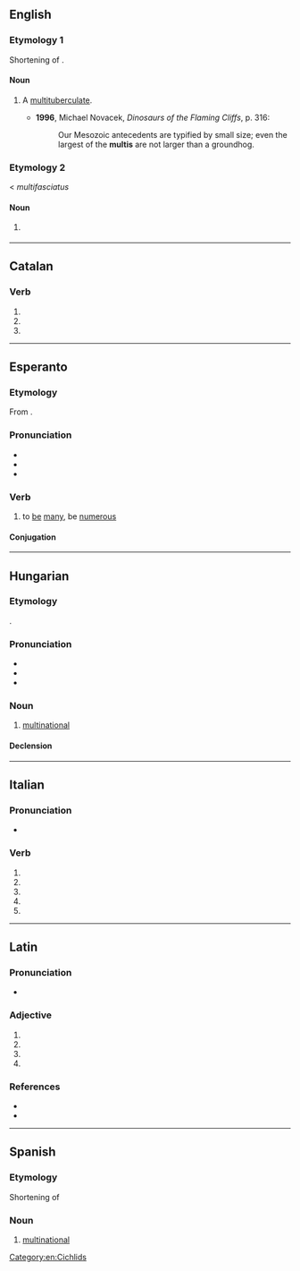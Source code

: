 {{also|multi-|mulți}}
==English==

===Etymology 1===
Shortening of {{m|en|multituberculate}}.

====Noun====
{{en-noun}}

# {{lb|en|informal|paleontology}} A [[multituberculate]].
#* '''1996''', Michael Novacek, ''Dinosaurs of the Flaming Cliffs'', p. 316:
#*: Our Mesozoic antecedents are typified by small size; even the largest of the '''multis''' are not larger than a groundhog.

===Etymology 2===
< ''multifasciatus''

====Noun====
{{en-noun|multies}}

# {{lb|en|informal}} {{taxlink|Neolamprologus multifasciatus|species|ver=190611}} {{gloss|small shell-dwelling [[cichlid]] endemic to Lake Tanganyika, popular as aquarium fish}}

[[Category:en:Cichlids]]

----

==Catalan==

===Verb===
{{head|ca|verb form}}

# {{ca-verb form of|p=3|n=sg|m=impr|multar}}
# {{ca-verb form of|p=3|n=sg|t=pres|m=sub|multar}}
# {{ca-verb form of|p=1|n=sg|t=pres|m=sub|multar}}

----

==Esperanto==

===Etymology===
From {{af|eo|multe|t1=a lot|-i}}.

===Pronunciation===
* {{IPA|eo|/ˈmulti/}}
* {{hyph|eo|mult|i}}
* {{rhymes|eo|ulti}}

===Verb===
{{eo-head}}

# {{lb|eo|intransitive}} to [[be]] [[many]], be [[numerous]]

====Conjugation====
{{eo-conj|intr=yes}}

----

==Hungarian==

===Etymology===
{{ellipsis|hu|[[multinacionális]] [[vállalat]]|t=multinational company}}.

===Pronunciation===
* {{hu-IPA}}
* {{hyphenation|hu|mul|ti}}
* {{rhymes|hu|ti}}

===Noun===
{{hu-noun|k}}

# {{lb|hu|colloquial}} [[multinational]] {{gloss|a multinational company}}

====Declension====
{{hu-infl-nom|multi|o}}{{hu-pos-tok|multi|ja}}

----

==Italian==

===Pronunciation===
* {{rhymes|it|ulti}}

===Verb===
{{head|it|verb form}}

# {{inflection of|it|multare||2|s|pres|indc}}
# {{inflection of|it|multare||1|s|pres|subj}}
# {{inflection of|it|multare||2|s|pres|subj}}
# {{inflection of|it|multare||3|s|pres|subj}}
# {{inflection of|it|multare||3|s|impr}}

----

==Latin==

===Pronunciation===
* {{la-IPA|multī}}

===Adjective===
{{la-adj-form|multī}}

# {{inflection of|la|multus||gen|m|s}}
# {{inflection of|la|multus||nom|m|p}}
# {{inflection of|la|multus||voc|m|p}}
# {{inflection of|la|multus||gen|n|s}}

===References===
* {{R:Gaffiot}}
* {{R:M&A}}

----

==Spanish==

===Etymology===
Shortening of {{l|es|multinacional}}

===Noun===
{{es-noun|f}}

# [[multinational]]
